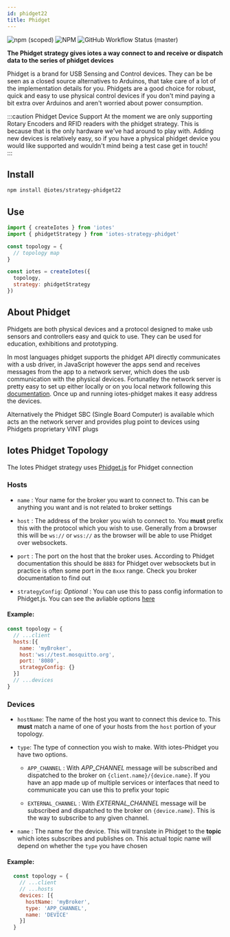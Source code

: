 ```yaml
---
id: phidget22
title: Phidget
---
```



![npm (scoped)](https://img.shields.io/npm/v/@iotes/strategy-phidget)
![NPM](https://img.shields.io/npm/l/@iotes/strategy-phidget)
![GitHub Workflow Status (master)](https://img.shields.io/github/workflow/status/iotes/strategy-phidget/Build/master)

<GithubLink href='https:github.com/iotes/strategy-phidget'/>

**The Phidget strategy gives iotes a way connect to and receive or dispatch data to the series of phidget devices** 

Phidget is a brand for USB Sensing and Control devices. They can be be seen as a closed source alternatives to Arduinos, that take care of a lot of the implementation details for you. Phidgets are a good choice for robust, quick and easy to use physical control devices if you don't mind paying a bit extra over Arduinos and aren't worried about power consumption. 


:::caution Phidget Device Support
At the moment we are only supporting Rotary Encoders and RFID readers with the phidget strategy. This is because that is the only hardware we've had around to play with. Adding new devices is relatively easy, so if you have a physical phidget device you would like supported and wouldn't mind being a test case get in touch!  
:::

## Install

```bash
npm install @iotes/strategy-phidget22
```

## Use

```javascript
import { createIotes } from 'iotes'
import { phidgetStrategy } from 'iotes-strategy-phidget'

const topology = {
  // topology map
}

const iotes = createIotes({
  topology, 
  strategy: phidgetStrategy 
})
```

## About Phidget

Phidgets are both physical devices and a protocol designed to make usb sensors and controllers easy and quick to use. They can be used for education, exhibitions and prototyping.

In most languages phidget supports the phidget API directly communicates with a usb driver, in JavaScript however the apps send and receives messages from the app to a network server, which does the usb communication with the physical devices. Fortunatley the network server is pretty easy to set up either locally or on you local network following this [documentation](https://www.phidgets.com/docs/Phidget_Network_Server#Javascript). Once up and running iotes-phidget makes it easy address the devices.

Alternatively the Phidget SBC (Single Board Computer) is available which acts an the network server and provides plug point to devices using Phidgets proprietary VINT plugs       


## Iotes Phidget Topology

The Iotes Phidget strategy uses [Phidget.js](https://github.com/mqttjs/Phidget.js) for Phidget connection

### Hosts

- ```name``` : Your name for the broker you want to connect to. This can be anything you want and is not related to broker settings

- ```host``` : The address of the broker you wish to connect to. You **must** prefix this with the protocol which you wish to use. Generally from a browser this will be ```ws://``` or ```wss://``` as the browser will be able to use Phidget over websockets.

- ```port``` : The port on the host that the broker uses. According to Phidget documentation this should be ```8883``` for Phidget over websockets but in practice is often some port in the ```8xxx``` range. Check you broker documentation to find out

- ```strategyConfig```: *Optional* : You can use this to pass config information to Phidget.js. You can see the avliable options [here](https://github.com/mqttjs/Phidget.js#mqttclientstreambuilder-options)

#### Example:

```javascript
const topology = {
  // ...client
  hosts:[{
    name: 'myBroker', 
    host:'ws://test.mosquitto.org', 
    port: '8080', 
    strategyConfig: {} 
  }] 
  // ...devices
}
```
  
### Devices

- ```hostName```: The name of the host you want to connect this device to. This **must** match a name of one of your hosts from the ```host``` portion of your topology.

- ```type```: The type of connection you wish to make. With iotes-Phidget you have two options.
  
  - ```APP_CHANNEL``` : With *APP_CHANNEL* message will be subscribed and dispatched to the broker on ```{client.name}/{device.name}```. If you have an app made up of multiple services or interfaces that need to communicate you can use this to prefix your topic 

  - ```EXTERNAL_CHANNEL``` : With *EXTERNAL_CHANNEL* message will be subscribed and dispatched to the broker on ```{device.name}```. This is the way to subscribe to any given channel.

- ```name``` : The name for the device. This will translate in Phidget to the **topic** which iotes subscribes and publishes on. This actual topic name will depend on whether the ```type``` you have chosen   


#### Example:

```javascript
  const topology = {
    // ...client
    // ...hosts
    devices: [{ 
      hostName: 'myBroker',
      type: 'APP_CHANNEL',
      name: 'DEVICE'
    }]
  }  
```











